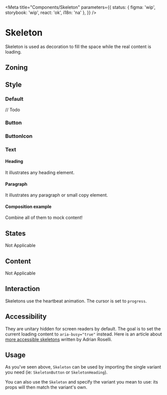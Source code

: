 

<Meta
	title="Components/Skeleton"
	parameters={{
		status: { figma: 'wip', storybook: 'wip', react: 'ok', i18n: 'na' },
	}}
/>

# Skeleton

Skeleton is used as decoration to fill the space while the real content is loading.

## Zoning

## Style

### Default

// Todo

### Button

<Canvas>
	<Story story={Stories.SkeletonButtonStory} name="Button" />
</Canvas>

<ArgsTable story="Button" />

### ButtonIcon

<Canvas>
	<Story story={Stories.SkeletonButtonIconStory} name="ButtonIcon" />
</Canvas>

<ArgsTable story="ButtonIcon" />

### Text

#### Heading

It illustrates any heading element.

<Canvas>
	<Story story={Stories.SkeletonHeadingStory} name="Headings" />
</Canvas>

<ArgsTable story="Headings" />

#### Paragraph

It illustrates any paragraph or small copy element.

<Canvas>
	<Story story={Stories.SkeletonParagraphStory} name="Paragraphs" />
</Canvas>

<ArgsTable story="Paragraphs" />

#### Composition example

Combine all of them to mock content!

<Canvas>
	<Story name="Composition">
		<StackVertical gap="XS" align="stretch">
			<SkeletonHeading />
			<StackVertical gap="XXS">
				<SkeletonParagraph />
				<SkeletonParagraph />
				<SkeletonParagraph />
			</StackVertical>
			<StackHorizontal gap="XS" justify="end">
				<div style={{ width: '50%' }} />
				<StackHorizontal gap="XS" align="center">
					<SkeletonParagraph size="S" />
					<SkeletonButton />
				</StackHorizontal>
			</StackHorizontal>
		</StackVertical>
	</Story>
</Canvas>

## States

Not Applicable

## Content

Not Applicable

## Interaction

Skeletons use the heartbeat animation.
The cursor is set to `progress`.

## Accessibility

They are unitary hidden for screen readers by default.
The goal is to set the current loading content to `aria-busy="true"` instead.
Here is an article about [more accessible skeletons](https://adrianroselli.com/2020/11/more-accessible-skeletons.html) written by Adrian Roselli.

## Usage

As you've seen above, `Skeleton` can be used by importing the single variant you need (ie: `SkeletonButton` or `SkeletonHeading`).

You can also use the `Skeleton` and specify the variant you mean to use: its props will then match the variant's own.

<Canvas>
	<Story story={Stories.ButtonVariants} />
</Canvas>
